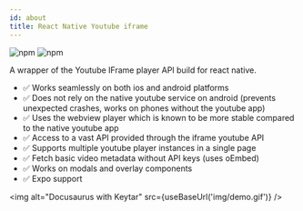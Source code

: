```yaml
---
id: about
title: React Native Youtube iframe
---
```



![npm](https://img.shields.io/npm/v/react-native-youtube-iframe?style=for-the-badge) ![npm](https://img.shields.io/npm/dm/react-native-youtube-iframe?style=for-the-badge)

A wrapper of the Youtube IFrame player API build for react native.

- ✅ Works seamlessly on both ios and android platforms
- ✅ Does not rely on the native youtube service on android (prevents unexpected crashes, works on phones without the youtube app)
- ✅ Uses the webview player which is known to be more stable compared to the native youtube app
- ✅ Access to a vast API provided through the iframe youtube API
- ✅ Supports multiple youtube player instances in a single page
- ✅ Fetch basic video metadata without API keys (uses oEmbed)
- ✅ Works on modals and overlay components
- ✅ Expo support

<img alt="Docusaurus with Keytar" src={useBaseUrl('img/demo.gif')} />

